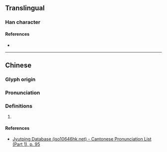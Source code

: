 {{character info/new}}
==Translingual==

===Han character===
{{Han char|rn=38|rad=女|as=14|sn=17|four=|canj=VTOE|ids=⿰女蒦}}

====References====
* {{Han ref|kx=0273.080|dkj=06832|dj=0541.140|hdz=21085.190|uh=5B33|ud=23347}}

----

==Chinese==
{{zh-forms}}

===Glyph origin===
{{Han etym}}

===Pronunciation===
{{zh-pron
|m=yuè
|c=wok6
|mc=y
|oc=y
|cat=
}}

===Definitions===
{{zh-hanzi}}

# {{rfdef|zh}}

====References====
* [http://www.iso10646hk.net/jp/document/download.jsp Jyutping Database (iso10646hk.net) - Cantonese Pronunciation List (Part 1), p. 95]